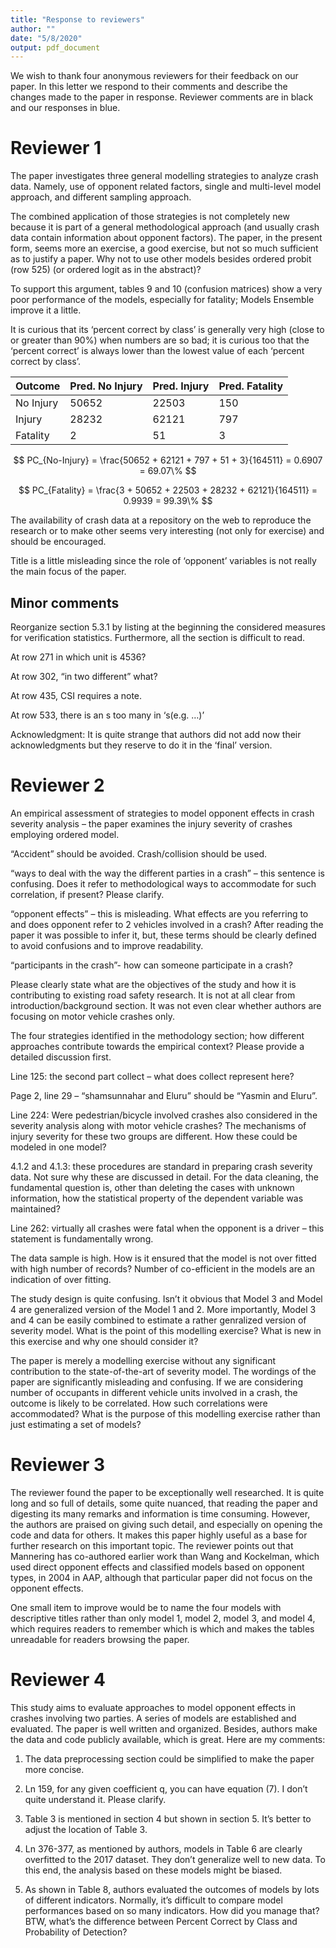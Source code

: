 ```yaml
---
title: "Response to reviewers"
author: ""
date: "5/8/2020"
output: pdf_document
---
```


We wish to thank four anonymous reviewers for their feedback on our paper. In this letter we respond to their comments and describe the changes made to the paper in response. Reviewer comments are in black and our responses in blue.

\newpage

# Reviewer 1

The paper investigates three general modelling strategies to analyze crash data. Namely, use of opponent related factors, single and multi-level model approach, and different sampling approach.  

>\textcolor{blue}{Thank you for reading the paper and for your feedback to improve the paper.}

The combined application of those strategies is not completely new because it is part of a general methodological approach (and usually crash data contain information about opponent factors). The paper, in the present form, seems more an exercise, a good exercise, but not so much sufficient as to justify a paper. Why not to use other models besides ordered probit (row 525) (or ordered logit as in the abstract)?  

>\textcolor{blue}{Thank you for this perceptive comment. Indeed, the combined application of these strategies is not new, since every single one of them has been used in the past by someone or other. Our argument is not that the strategies are new, but rather that they are used in a haphazard fashion (we document the different types of applications in the paper). Moreover, we argue that there is no systematic examination of how each of these strategies perform, and therefore little guidance in the literature in terms of which one to choose in applications. We believe that our paper provides new information that is not available elsewhere in the literature. With respect to the use of other models, this has been investigated by several others, who have compared multinomial to ordered models, ordered models to ordered models with random components, etc. We would like to draw your attention to this paragraph in the paper (p. 26, lines 497-510):}  
  
>>\textcolor{blue}{"We do not report results regarding other modelling strategies. On the one hand, more sophisticated modelling frameworks are generally capable of improving the performance of a model. On the other hand, there are well-known challenges in the estimation of more sophisticated models (see Lenguerrand et al., 2006, p. 47, for a discussion of convergence issues in models with mixed eﬀects; Mannering et al., 2016, p. 13, for some considerations regarding the complexity and cost of estimating more complex models; and Bogue et al., 2017, p. 27, on computational demands of models with random components). The additional cost and complexity of more sophisticated modelling approaches would, in our view, have greatly complicated our empirical assessment, particularly considering the large size of the sample involved in this research (a data set with over 164,000 records in the case of the full sample models). That said, we experimented with a model with random components using monthly subsets of data to ﬁnd that, indeed, estimation takes considerably longer, is more demanding in terms of ﬁxing potential estimation quirks, and in the end resulted in variance components that could not be reliably estimated as diﬀerent from zero (results can be consulted in the source R Notebook). For this reason, we choose to leave the application of more sophisticated models as a matter for future research."}  
  
>\textcolor{blue}{We tried other models, but there is no squeezing out unobserved heterogeneity where none seems to exist.}

To support this argument, tables 9 and 10 (confusion matrices) show a very poor performance of the models, especially for fatality;  Models Ensemble improve it a little. 

>\textcolor{blue}{If you compare the average prediction errors (APEs) and weighted average prediction errors (WAPEs) of our models to those reported by Bogue, Paleti, and Balam (2017), you will notice that our models actually perform well according to these criteria. However, part of our argument is that a more complete comparison of the performance of models requires the use of other performance criteria, hence all the verification statistics.}

It is curious that its ‘percent correct by class’ is generally very high (close to or greater than 90%) when numbers are so bad; it is curious too that the ‘percent correct’ is always lower than the lowest value of each ‘percent correct by class’.  

>\textcolor{blue}{Percent correct by class is heavily influenced by the dominant class (see note in Table 8). It is calculated as the sum of total hits and correct non-events divided by the number of cases. Accordingly (see for example Table 9, Model 1):}


Outcome | Pred. No Injury | Pred. Injury | Pred. Fatality |
--- | --- | --- | --- |
No Injury | 50652 | 22503 | 150 |
Injury | 28232 | 62121 | 797 |
Fatality | 2 | 51 | 3 |

>\textcolor{blue}{The percent correct by class (No Injury) is calculated as follows:}

$$
PC_{No-Injury} = \frac{50652 + 62121 + 797 + 51 + 3}{164511} = 0.6907 = 69.07\%
$$

>\textcolor{blue}{In the above, $50652$ is the number of total hits, and $62121 + 797 + 51 + 3$ is the number of correct non-events. Compare to the percent correct by class (Fatality):}

$$
PC_{Fatality} = \frac{3 + 50652 + 22503 + 28232 + 62121}{164511} = 0.9939 = 99.39\%
$$

>\textcolor{blue}{In the above, $3$ is the number of total hits, and $50652 + 22503 + 28232 + 62121$ is the number of correct non-events. It is not surprising that the value is so high: in fact, the model correctly predicts non-fatalities most of the time! However, when we look at bias ($B$) we see that fatalities are severely underpredicted. This is despite APE and WAPE statistics that are similar or better than those reported in the literature. Our argument is that the use of verification statistics provides a more nuanced view of the performance of the models. Again, to the best of our knowledge, this more nuanced perspective is not currently available, and it provides new insights into the performance of models.}

The availability of crash data  at a repository on the web to reproduce the research or to make other seems very interesting (not only for exercise) and should be encouraged.  

>\textcolor{blue}{Thank you. We also think that this should be encouraged. We did not find in our literature review a single paper on crash severity that was reproducible.}

Title is a little misleading since the role of ‘opponent’ variables is not really the main focus of the paper.  

>\textcolor{blue}{We have changed the title based on this and a related comment by Reviewer 2.}

## Minor comments  

Reorganize section 5.3.1 by listing at the beginning the considered measures for verification statistics. Furthermore, all the section is difficult to read.

>\textcolor{blue}{We followed this recommendation in the revision and reorganized the section to describe the verification statistics at the beginning. We also edited it, hopefully improving its readability.}

At row 271 in which unit is 4536?  

>\textcolor{blue}{It should be kg. We added the units.}

At row 302, “in two different” what?  

>\textcolor{blue}{In two different ways. This was corrected.}

At row 435, CSI requires  a note.  

>\textcolor{blue}{This paragraph was deleted as part of reorganizing the section.}

At row 533, there is an s too many in ‘s(e.g. …)’ 

>\textcolor{blue}{Typo corrected.}

Acknowledgment: It is quite strange that authors did not add now their acknowledgments but they reserve to do it in the ‘final’ version.  

>\textcolor{blue}{This was an oversight caused by the practice of anonymizing papers. The revision includes the acknowledgments.}

>\textcolor{blue}{Thanks again for your feedback and the time invested in helping us improve this paper. We hope that with these revisions the contributions of the paper will be more easily appreciated.}

\newpage

# Reviewer 2

An empirical assessment of strategies to model opponent effects in crash severity analysis – the paper examines the injury severity of crashes employing ordered model.

>\textcolor{blue}{Thank you for your thoughtful comments on our paper.}

“Accident” should be avoided. Crash/collision should be used.

>\textcolor{blue}{Thank you for this comment. We have changed "accidents" to "collisions" and "crashes".}

“ways to deal with the way the different parties in a crash” – this sentence is confusing. Does it refer to methodological ways to accommodate for such correlation, if present? Please clarify.

>\textcolor{blue}{The sentence was wordy and unclear, and it was edited for clarity. Now it reads:}

>>\textcolor{blue}{Numerous efforts have been undertaken to understand the factors that affect road collisions in general, and the severity of crashes in particular. In this literature several strategies have been proposed to model interactions between parties in a crash, including the use of variables regarding the other party (or parties) in the collision, data subsetting, and estimating models with hierarchical components.}

>\textcolor{blue}{Furthermore, the rewritten introduction now includes this:}

>>\textcolor{blue}{For the purpose of this paper, we define a party as one or more individuals travelling in a traffic unit that becomes involved in a crash. Sometimes the traffic unit is a vehicle, and the party is a single individual (i.e. a single occupant vehicle); but in other cases, a party could consist of several individuals (i.e., a driver and one or more passengers). Other times, the individual is the traffic unit, for instance a pedestrian or a bicyclist. An opponent is a different party that is involved in the same collision.}

“opponent effects” – this is misleading. What effects are you referring to and does opponent refer to 2 vehicles involved in a crash? After reading the paper it was possible to infer it, but, these terms should be clearly defined to avoid confusions and to improve readability.

>\textcolor{blue}{"Opponent effects" are the effects on outcome severity of the attributes of the opposite party in the accident. As noted above, we now define these terms earlier in the paper.}

“participants in the crash”- how can someone participate in a crash?

>\textcolor{blue}{We changed "participants" to "parties" and "individuals" to distinguish between groups of people who were party to a crash, and the individuals who composed those parties.}

Please clearly state what are the objectives of the study and how it is contributing to existing road safety research. It is not at all clear from introduction/background section. It was not even clear whether authors are focusing on motor vehicle crashes only.

>\textcolor{blue}{Thank you for this comment. To address it, the introduction was substantially rewritten to remove some background information and to more clearly state the objectives and contributions of the paper.}

The four strategies identified in the methodology section; how different approaches contribute towards the empirical context? Please provide a detailed discussion first.

>\textcolor{blue}{We identify three basic strategies, which can be combined. This is explained in sections 3.2 to 3.4. The strategies contribute to the empirical context by systematizing the different approaches to specify a model and prepare the data for the analysis of crashes involving two parties.}

Line 125: the second part collect – what does collect represent here?

>\textcolor{blue}{To bring together several items in the second summation in the formula. We changed the description to avoid confusion.}

Page 2, line 29 – “shamsunnahar and Eluru” should be “Yasmin and Eluru”.

>\textcolor{blue}{Thank you for this clarification. This has been corrected.}

Line 224: Were pedestrian/bicycle involved crashes also considered in the severity analysis along with motor vehicle crashes? The mechanisms of injury severity for these two groups are different. How these could be modeled in one model?

>\textcolor{blue}{Yes, they were, unless they were modelled separately. For example, Models 1 and 2 were re-estimated after subsetting the sample, so that only pedestrians were considered, or bicyclists, or light vehicles, etc. We might ask why the mechanisms of injury for the two groups are different, and our answer lies, in part, in the opposite party: it is not the same thing when to pedestrians collide than when a heavy vehicle collides with a pedestrian. By considering the atributes of the opponent explicitly, we provide more contextual information and account for the differences in mechanisms of injury severity. This is done implicitly when subsetting the data, since then we consider exclusively one type of collision, say, a heavy vehicle hitting a pedestrian.}

4.1.2 and 4.1.3: these procedures are standard in preparing crash severity data. Not sure why these are discussed in detail. For the data cleaning, the fundamental question is, other than deleting the cases with unknown information, how the statistical property of the dependent variable was maintained?

>\textcolor{blue}{Data preprocessing is seldom reported in detail since most everybody assumes that it is standard. As we were working on this research, we found this aspect of the project is as complex as data analysis and modelling, and as important. Since we could not find good, complete discussions of this topic, and data preprocessing is an essential component of the strategies discussed in the paper, we would rather maintain this as part of the paper. We feel that this is particularly important given our push for reproducible research.}

Line 262: virtually all crashes were fatal when the opponent is a driver – this statement is fundamentally wrong.

>\textcolor{blue}{The statement actually says:}

>>\textcolor{blue}{"In terms of outcomes, we observe that virtually all fatalities occur when the opponent is a driver, and only very rarely when the opponent is a motorcyclist."}

>\textcolor{blue}{As seen in Table 2, where we split the outcomes by the roles of the opposite parties, the only fatalities recorded outside of Opponent: Driver where for Opponent: Motorcycle (7 fatalities). In other words, virtually all fatalities occur when the opponent is a driver. This is very different from "people virtually always die when the opponent is a driver".}

The data sample is high. How is it ensured that the model is not over fitted with high number of records? Number of co-efficient in the models are an indication of over fitting.

>\textcolor{blue}{Overfitting is a combination of sample size and the number of parameters. In the present case, we have a sample of size 164,511, and the models have at most 111 coefficients: this leaves tens of thousands of degrees of freedom. It is challenging to look at the number of coefficients and conclude from that alone that there is overfitting. Instead, evidence of overfitting is gleaned from evaluating the performance of the model when "new" information is used. That is the point of backcasting: to evaluate how the models behave in an out-of-sample situation. The results of our assessment strongly suggest that there is some overfitting when we take an ensemble approach, since the performance of this approach deteriorates more when backcasting. But this is relative: even when "overfitting" the models still produce good results according to APE and WAPE. The set of verification statistics shows that the ensemble models do not perform as well, but also their performance is not abysmal.}

The study design is quite confusing. Isn’t it obvious that Model 3 and Model 4 are generalized version of the Model 1 and 2. More importantly, Model 3 and 4 can be easily combined to estimate a rather genralized version of severity model. What is the point of this modelling exercise? What is new in this exercise and why one should consider it?

>\textcolor{blue}{This is a tempting idea. Unfortunately, Models 3 and 4 cannot be combined due to perfect multicollinearity.}

The paper is merely a modelling exercise without any significant contribution to the state-of-the-art of severity model. The wordings of the paper are significantly misleading and confusing. If we are considering number of occupants in different vehicle units involved in a crash, the outcome is likely to be correlated. How such correlations were accommodated? What is the purpose of this modelling exercise rather than just estimating a set of models?

>\textcolor{blue}{We hope that after taking into account your thoughtful suggestions you will find that the paper has improved.}

\newpage

# Reviewer 3

The reviewer found the paper to be exceptionally well researched. It is quite long and so full of details, some quite nuanced, that reading the paper and digesting its many remarks and information is time consuming. However, the authors are praised on giving such detail, and especially on opening the code and data for others. It makes this paper highly useful as a base for further research on this important topic. The reviewer points out that Mannering has co-authored earlier work than Wang and Kockelman, which used direct opponent effects and classified models based on opponent types, in 2004 in AAP, although that particular paper did not focus on the opponent effects.

>\textcolor{blue}{Thank you for your positive assessment of our paper. We realize that it is information-rich, and appreciate the time and effort you put into this review.}

One small item to improve would be to name the four models with descriptive titles rather than only model 1, model 2, model 3, and model 4, which requires readers to remember which is which and makes the tables unreadable for readers browsing the paper.

>\textcolor{blue}{Thank you for this suggestion. We have labelled the models in the tables, which we think makes it easier to recall the main characteristics of each model, i.e., single-level, hierarchical, etc.}

>\textcolor{blue}{Again, thank you for your thoughtful comments and suggestions.}

\newpage

# Reviewer 4

This study aims to evaluate approaches to model opponent effects in crashes involving two parties. A series of models are established and evaluated. The paper is well written and organized. Besides, authors make the data and code publicly available, which is great. Here are my comments: 

>\textcolor{blue}{Many thanks for your positive assessment of the paper.}

1. The data preprocessing section could be simplified to make the paper more concise.

>\textcolor{blue}{Thank you for this comment. We collapsed three subsections of data preprocessing into one, and edited it to make it somewhat more concise. We are convinced that data preprocessing is a fundamental part of the process to implement the strategies discussed in the paper. The process, as the paper hopefully illustrates, is not necessarily straightforward. Our preference is to keep this aspect of the process well documented and transparent, which is also in line with our push for reproducible research.}

2. Ln 159, for any given coefficient q, you can have equation (7). I don’t quite understand it. Please clarify.

>\textcolor{blue}{Thanks for catching this. The sentence should say "for any given coefficient $m$", since the nesting is of individual $l$ in traffic unit $m$. This was corrected.}

3. Table 3 is mentioned in section 4 but shown in section 5. It’s better to adjust the location of Table 3.

>\textcolor{blue}{Done.}

4. Ln 376-377, as mentioned by authors, models in Table 6 are clearly overfitted to the 2017 dataset. They don’t generalize well to new data. To this end, the analysis based on these models might be biased.

>\textcolor{blue}{The models actually do not do a poor job when backcasting. See Table 6: the Weighted Average Prediction Errors (although higher than for the nowcasting case) are still less than one percent for every model/ensemble of models.}

5. As shown in Table 8, authors evaluated the outcomes of models by lots of different indicators. Normally, it’s difficult to compare model performances based on so many indicators. How did you manage that? BTW, what’s the difference between Percent Correct by Class and Probability of Detection?

>\textcolor{blue}{We believe that using a fuller battery of indicators is a bit more challenging (it makes it somewhat more difficult to find the absolute _best_ model), but on the other hand it does give numerous new insights into how specific models perform well or not. As an example, Model 1 produces individual-level predictions that are less biased, but also has a higher Probability of False Detection. Does the analyst care more about reducing bias, or about reducing false detection? That might guide the choice of a model. The difference between the two verification statistics is that Percent Correct by Class is calculated with the hits and correct non-events, whereas the Probability of Detection is calculated using only the hits.}

>\textcolor{blue}{Thank you for your suggestions. We hope that you will find the revised version of the paper much improved.}